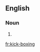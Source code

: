 ==English==

===Noun===
{{en-noun|sg=[[kick]]-[[boxing]]|-}}

# {{alternative spelling of|[[kickboxing]]}}

[[fr:kick-boxing]]